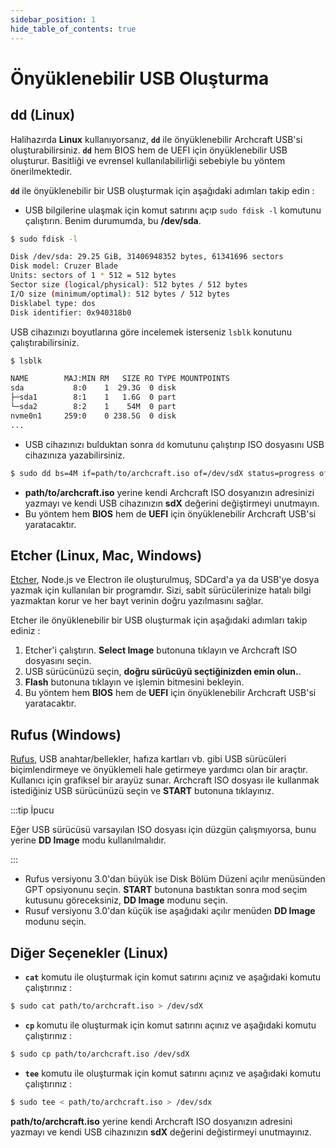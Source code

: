 ```yaml
---
sidebar_position: 1
hide_table_of_contents: true
---
```


# Önyüklenebilir USB Oluşturma

<!-- Tabs -->

<Tabs>

<TabItem value="dd" label="dd" default>

## dd (Linux)

Halihazırda **Linux** kullanıyorsanız, **`dd`** ile önyüklenebilir Archcraft USB'si oluşturabilirsiniz.
**`dd`** hem BIOS hem de UEFI için önyüklenebilir USB oluşturur. Basitliği ve evrensel kullanılabilirliği sebebiyle bu yöntem önerilmektedir.

**`dd`** ile önyüklenebilir bir USB oluşturmak için aşağıdaki adımları takip edin :

- USB bilgilerine ulaşmak için komut satırını açıp `sudo fdisk -l` komutunu çalıştırın. Benim durumumda, bu **/dev/sda**.

```bash
$ sudo fdisk -l

Disk /dev/sda: 29.25 GiB, 31406948352 bytes, 61341696 sectors
Disk model: Cruzer Blade
Units: sectors of 1 * 512 = 512 bytes
Sector size (logical/physical): 512 bytes / 512 bytes
I/O size (minimum/optimal): 512 bytes / 512 bytes
Disklabel type: dos
Disk identifier: 0x940318b0
```

USB cihazınızı boyutlarına göre incelemek isterseniz `lsblk` konutunu çalıştırabilirsiniz.

```bash
$ lsblk

NAME        MAJ:MIN RM   SIZE RO TYPE MOUNTPOINTS
sda           8:0    1  29.3G  0 disk
├─sda1        8:1    1   1.6G  0 part
└─sda2        8:2    1    54M  0 part
nvme0n1     259:0    0 238.5G  0 disk
...
```

- USB cihazınızı bulduktan sonra `dd` komutunu çalıştırıp ISO dosyasını USB cihazınıza yazabilirsiniz.

```bash
$ sudo dd bs=4M if=path/to/archcraft.iso of=/dev/sdX status=progress oflag=sync
```

- **path/to/archcraft.iso** yerine kendi Archcraft ISO dosyanızın adresinizi yazmayı ve kendi USB cihazınızın **sdX** değerini değiştirmeyi unutmayın.
- Bu yöntem hem **BIOS** hem de **UEFI** için önyüklenebilir Archcraft USB'si yaratacaktır.

</TabItem>

<TabItem value="etcher" label="Etcher">

## Etcher (Linux, Mac, Windows)

[Etcher](https://www.balena.io/etcher/), Node.js ve Electron ile oluşturulmuş, SDCard'a ya da USB'ye dosya yazmak için kullanılan bir programdır.
Sizi, sabit sürücülerinize hatalı bilgi yazmaktan korur ve her bayt verinin doğru yazılmasını sağlar.

Etcher ile önyüklenebilir bir USB oluşturmak için aşağıdaki adımları takip ediniz :

1. Etcher'i çalıştırın. **Select Image** butonuna tıklayın ve Archcraft ISO dosyasını seçin.
1. USB sürücünüzü seçin, **doğru sürücüyü seçtiğinizden emin olun.**.
1. **Flash** butonuna tıklayın ve işlemin bitmesini bekleyin.
1. Bu yöntem hem **BIOS** hem de **UEFI** için önyüklenebilir Archcraft USB'si yaratacaktır.

</TabItem>

<TabItem value="rufus" label="Rufus">

## Rufus (Windows)

[Rufus](https://rufus.akeo.ie/), USB anahtar/bellekler, hafıza kartları vb. gibi USB sürücüleri biçimlendirmeye ve önyüklemeli hale getirmeye yardımcı olan bir araçtır. 
Kullanıcı için grafiksel bir arayüz sunar.
Archcraft ISO dosyası ile kullanmak istediğiniz USB sürücünüzü seçin ve **START** butonuna tıklayınız.

:::tip İpucu

Eğer USB sürücüsü varsayılan ISO dosyası için düzgün çalışmıyorsa, bunu yerine **DD Image** modu kullanılmalıdır.

:::

- Rufus versiyonu 3.0'dan büyük ise Disk Bölüm Düzeni açılır menüsünden GPT opsiyonunu seçin. **START** butonuna bastıktan sonra mod seçim kutusunu göreceksiniz, **DD Image** modunu seçin.
- Rusuf versiyonu 3.0'dan küçük ise aşağıdaki açılır menüden **DD Image** modunu seçin.

</TabItem>

<TabItem value="other" label="Other">

## Diğer Seçenekler (Linux)

-  **`cat`** komutu ile oluşturmak için komut satırını açınız ve aşağıdaki komutu çalıştırınız :
```bash
$ sudo cat path/to/archcraft.iso > /dev/sdX
```
- **`cp`** komutu ile oluşturmak için komut satırını açınız ve aşağıdaki komutu çalıştırınız :
```bash
$ sudo cp path/to/archcraft.iso /dev/sdX
```
- **`tee`** komutu ile oluşturmak için komut satırını açınız ve aşağıdaki komutu çalıştırınız :
```bash
$ sudo tee < path/to/archcraft.iso > /dev/sdx
```

**path/to/archcraft.iso** yerine kendi Archcraft ISO dosyanızın adresini yazmayı ve kendi USB cihazınızın **sdX** değerini değistirmeyi unutmayınız.

</TabItem>

</Tabs>
